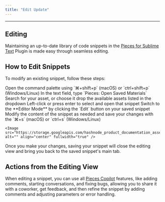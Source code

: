 ```yaml
---
title: "Edit Update"
---
```


***

## Editing

Maintaining an up-to-date library of code snippets in the <a target="_blank" href="https://packagecontrol.io/packages/Pieces">Pieces for Sublime Text</a> Plugin is made easy through seamless editing.

## How to Edit Snippets

To modify an existing snippet, follow these steps:

<Steps>
  <Step title="Open the Command Palette">
    Open the command palette using `⌘+shift+p` (macOS) or `ctrl+shift+p` (Windows/Linux)
  </Step>

  <Step title="Open Saved Materials">
    In the text field, type `Pieces: Open Saved Materials`
  </Step>

  <Step title="Search for your Materials">
    Search for your asset, or choose it drop the available assets listed in the dropdown
  </Step>

  <Step title="Open the Snippet">
    Left-click or press enter to select and open that snippet
  </Step>

  <Step title="Open Editor Mode">
    Switch to the **Editor Mode** by clicking the `Edit` button on your saved snippet
  </Step>

  <Step title="Modify the Snippet">
    Modify the content of the snippet as needed and save your changes with the `⌘+s` (macOS) or `ctrl+s` (Windows/Linux)

    <Image src="https://storage.googleapis.com/hashnode_product_documentation_assets/sublime_text_plugin_assets/using_snippets/using_snippets_PARENT_PAGE/commenting_editing_snippet.gif" alt="" align="center" fullwidth="true" />
  </Step>
</Steps>

Once you make your changes, saving your snippet will close the editing view and bring you back to the saved snippet's main tab.

## Actions from the Editing View

When editing a snippet, you can use all [Pieces Copilot](https://docs.pieces.app/products/extensions-plugins/sublime/copilot) features, like adding comments, starting conversations, and fixing bugs, allowing you to share it with a coworker, get feedback, and then refine the snippet by adding comments and adjusting parameters or error handling.

<Image src="https://storage.googleapis.com/hashnode_product_documentation_assets/sublime_text_plugin_assets/using_snippets/edit_and_update/documenting_code.gif" alt="" align="center" fullwidth="true" />
